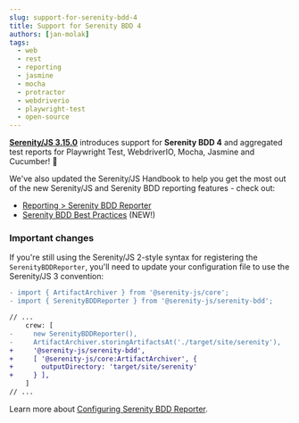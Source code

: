 ```yaml
---
slug: support-for-serenity-bdd-4
title: Support for Serenity BDD 4
authors: [jan-molak]
tags:
  - web
  - rest
  - reporting
  - jasmine
  - mocha
  - protractor
  - webdriverio
  - playwright-test
  - open-source
---
```



[**Serenity/JS 3.15.0**](/changelog/3.15.0) introduces support for **Serenity BDD 4** and aggregated test reports for Playwright Test, WebdriverIO, Mocha, Jasmine and Cucumber! 🥳

We've also updated the Serenity/JS Handbook to help you get the most out of the new Serenity/JS and Serenity BDD reporting features - check out:
- [Reporting > Serenity BDD Reporter](/handbook/reporting/serenity-bdd-reporter/)
- [Serenity BDD Best Practices](/handbook/reporting/serenity-bdd-reporter/#serenity-bdd-best-practices) (NEW!)

### Important changes

If you're still using the Serenity/JS 2-style syntax for registering the `SerenityBDDReporter`, you'll need to update your configuration file to use the Serenity/JS 3 convention:

```diff
- import { ArtifactArchiver } from '@serenity-js/core';
- import { SerenityBDDReporter } from '@serenity-js/serenity-bdd';

// ...
    crew: [
-     new SerenityBDDReporter(),
-     ArtifactArchiver.storingArtifactsAt('./target/site/serenity'),
+     '@serenity-js/serenity-bdd',
+     [ '@serenity-js/core:ArtifactArchiver', {
+       outputDirectory: 'target/site/serenity'
+     } ],
    ]
// ...
```

Learn more about [Configuring Serenity BDD Reporter](/handbook/reporting/serenity-bdd-reporter/#configuration-overview).
